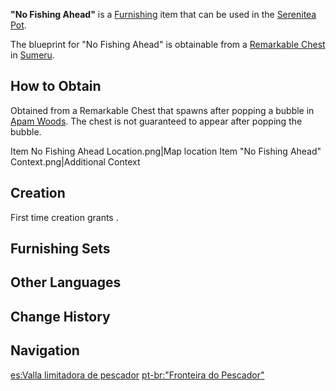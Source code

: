 {{Furnishing Infobox
|id             = 371236
|image          = Item "No Fishing Ahead".png
|category       = Outdoor Furnishing
|subcategory    = Fence
|quality        = 2
|adeptal_energy = 30
|load           = 35
|reduced_load   = 24
|description    = This simple fence is crafted with [[Brightwood]] and vines, and has two triangular patterns on it. It is said that to maintain ecological balance, [[Forest Watchers]] once erected these fences around no-fishing zones. But only failing ecosystems require such protection, and those are rather rare in [[Sumeru]] nowadays. Therefore, these fences are treated as boundary markers most of the time.
|blueprint      = Remarkable Chest
|source1        = 
}}
'''"No Fishing Ahead"''' is a [[Furnishing]] item that can be used in the [[Serenitea Pot]].

The blueprint for "No Fishing Ahead" is obtainable from a [[Remarkable Chest]] in [[Sumeru]].

==How to Obtain==
Obtained from a Remarkable Chest that spawns after popping a bubble in [[Apam Woods]]. The chest is not guaranteed to appear after popping the bubble.
<gallery>
Item No Fishing Ahead Location.png|Map location
Item "No Fishing Ahead" Context.png|Additional Context
</gallery>

==Creation==
First time creation grants {{Item|Trust|24|x=30}}.
{{Recipe
|type = Creation
|time = 12h
|Brightwood = 4
|sort = Brightwood
}}

==Furnishing Sets==
{{Craft Usage}}

==Other Languages==
{{Other Languages
|default_hidden = 1
|en      = "No Fishing Ahead"
|zhs     = 「渔采的绝对界线」
|zhs_rm  = "Yúcǎi de Juéduì Jièxiàn"
|zht     = 「漁採的絕對界線」
|zht_rm  = "Yúcǎi de Juéduì Jièxiàn"
|ja      = 「漁労の絶対境界」
|ja_rm   = "Gyorou no Zettai Kyoukai"
|ko      = 「어부 활동 금지 구역」
|es      = Valla limitadora de pescador
|fr      = «&nbsp;Frontière du pêcheur&nbsp;»
|ru      = Рыбацкая граница
|th      = "เขตห้ามล่าจับ"
|th_rm   = "Khet Ham La Chap"
|vi      = Giới Hạn Đánh Bắt
|de      = „Grenzen des Fischers“
|id      = Garis-Bawah Nelayan
|pt      = "Fronteira do Pescador"
|tr      = "Balık Tutmak Yasak"
|it      = Divieto di pesca
<!--
|zh_tl   = 
|ja_tl   = 
|ko_tl   = 
|es_tl   = 
|fr_tl   = 
|ru_tl   = 
|th_tl   = 
|vi_tl   = 
|de_tl   = 
|id_tl   = 
|pt_tl   = 
|tr_tl   = 
|it_tl   = 
-->
}}

==Change History==
{{Change History|3.0}}

==Navigation==
{{Furnishing Navbox|exterior}}

[[es:Valla limitadora de pescador]]
[[pt-br:"Fronteira do Pescador"]]
